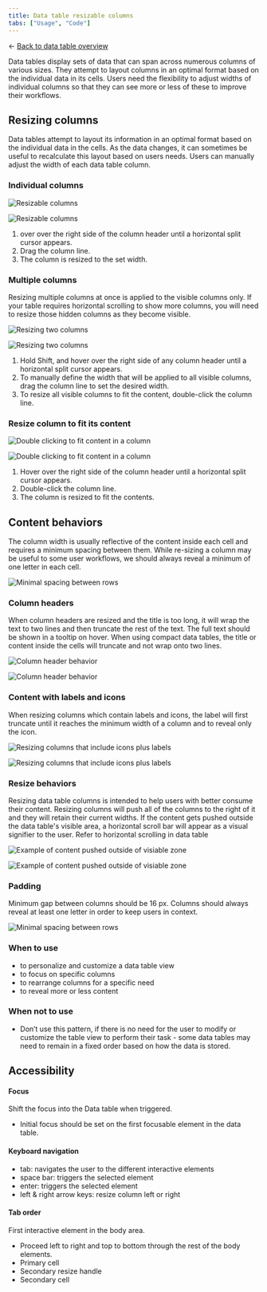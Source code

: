 ```yaml
---
title: Data table resizable columns
tabs: ["Usage", "Code"]
---
```


<- [Back to data table overview](https://pages.github.ibm.com/cdai-design/pal/components/data-table/overview) 

<PageDescription>

Data tables display sets of data that can span across numerous columns of various sizes. They attempt to layout columns in an optimal format based on the individual data in its cells. Users need the flexibility to adjust widths of individual columns so that they can see more or less of these to improve their workflows.

</PageDescription>

## Resizing columns

Data tables attempt to layout its information in an optimal format based on the individual data in the cells. As the data changes, it can sometimes be useful to recalculate this layout based on users needs. Users can manually adjust the width of each data table column. 

### Individual columns

<GifPlayer color='dark'>

![Resizable columns](../images/resizing_columns.gif)

![Resizable columns](../images/resizing_columns.png)

</GifPlayer>

1. over over the right side of the column header until a horizontal split cursor appears.
2. Drag the column line.
3. The column is resized to the set width.

### Multiple columns

Resizing multiple columns at once is applied to the visible columns only. If your table requires horizontal scrolling to show more columns, you will need to resize those hidden columns as they become visible.

<GifPlayer color='dark'>

![Resizing two columns](../images/resizing_2columns.gif)

![Resizing two columns](../images/resizing_2columns.png)

</GifPlayer>

1. Hold Shift, and hover over the right side of any column header until a horizontal split cursor appears.
2. To manually define the width that will be applied to all visible columns, drag the column line to set the desired width.
4. To resize all visible columns to fit the content, double-click the column line.

### Resize column to fit its content

<GifPlayer color='dark'>

![Double clicking to fit content in a column](../images/doubleClick.gif)

![Double clicking to fit content in a column](../images/doubleClick.png)

</GifPlayer>

1. Hover over the right side of the column header until a horizontal split cursor appears.
2. Double-click the column line.
3. The column is resized to fit the contents.

## Content behaviors

The column width is usually reflective of the content inside each cell and requires a minimum spacing between them. While re-sizing a column may be useful to some user workflows, we should always reveal a minimum of one letter in each cell. 

![Minimal spacing between rows](../images/minimal_spacing.png)

### Column headers

When column headers are resized and the title is too long, it will wrap the text to two lines and then truncate the rest of the text. The full text should be shown in a tooltip on hover. When using compact data tables, the title or content inside the cells will truncate and not wrap onto two lines.

<GifPlayer color='dark'>

![Column header behavior](../images/wrappingHeader.gif)

![Column header behavior](../images/wrappingHeader.png)

</GifPlayer>

### Content with labels and icons

When resizing columns which contain labels and icons, the label will first truncate until it reaches the minimum width of a column and to reveal only the icon. 

<GifPlayer color='dark'>

![Resizing columns that include icons plus labels](../images/resize_column_icons.gif)

![Resizing columns that include icons plus labels](../images/resize_column_icons.png)

</GifPlayer>

### Resize behaviors

Resizing data table columns is intended to help users with better consume their content. Resizing columns will push all of the columns to the right of it and they will retain their current widths. If the content gets pushed outside the data table's visible area, a horizontal scroll bar will appear as a visual signifier to the user. Refer to horizontal scrolling in data table

<GifPlayer color='dark'>

![Example of content pushed outside of visiable zone ](../images/scrollBar.gif)

![Example of content pushed outside of visiable zone ](../images/scrollBar.png)

</GifPlayer>

### Padding

Minimum gap between columns should be 16 px. Columns should always reveal at least one letter in order to keep users in context.

![Minimal spacing between rows](../images/minimal_spacing.png)

### When to use

- to personalize and customize a data table view
- to focus on specific columns
- to rearrange columns for a specific need
- to reveal more or less content

### When not to use
- Don’t use this pattern, if there is no need for the user to modify or customize the table view to perform their task - some data tables may need to remain in a fixed order based on how the data is stored. 

## Accessibility

#### Focus

Shift the focus into the Data table when triggered.
- Initial focus should be set on the first focusable element in the data table.

#### Keyboard navigation
- tab: navigates the user to the different interactive elements
- space bar: triggers the selected element
- enter: triggers the selected element
- left & right arrow keys: resize column left or right


#### Tab order
First interactive element in the body area.
- Proceed left to right and top to bottom through the rest of the body elements.
- Primary cell
- Secondary resize handle
- Secondary cell